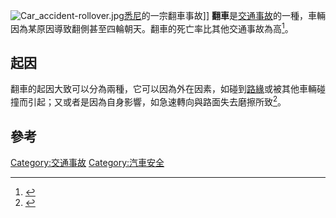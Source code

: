 {{distinguish|水車}}
[[Image:Car_accident-rollover.jpg|thumb]][[悉尼|悉尼]]的一宗翻車事故]]
'''翻車'''是[[交通事故|交通事故]]的一種，車輛因為某原因導致翻側甚至四輪朝天。翻車的死亡率比其他交通事故為高<ref>{{cite web|url= http://www.safercar.gov/Rollover |title= Rollover |publisher= [[NHTSA|NHTSA]] |access-date= 2015-09-16}}</ref>。

== 起因 ==
翻車的起因大致可以分為兩種，它可以因為外在因素，如碰到[[路緣|路緣]]或被其他車輛碰撞而引起；又或者是因為自身影響，如急速轉向與路面失去磨擦所致<ref>{{Cite web |url=http://www.its.umn.edu/Publications/ResearchReports/pdfdownload.pl?id=2206 |title=Prediction and Prevention of Tripped Rollovers |author= Gridsada Phanomchoeng and Rajesh Rajamani |publisher=Department of Mechanical Engineering, University of Minnesota |date=December 2012}}</ref>。

== 參考 ==
{{reflist}}

[[Category:交通事故|Category:交通事故]]
[[Category:汽車安全|Category:汽車安全]]
